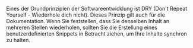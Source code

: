 Eines der Grundprinzipien der Softwareentwicklung ist DRY (Don't Repeat
Yourself - Wiederhole dich nicht). Dieses Prinzip gilt auch für die Dokumentation.
Wenn Sie feststellen, dass Sie denselben Inhalt an mehreren Stellen wiederholen,
sollten Sie die Erstellung eines benutzerdefinierten Snippets in Betracht ziehen, um Ihre Inhalte synchron zu halten.
